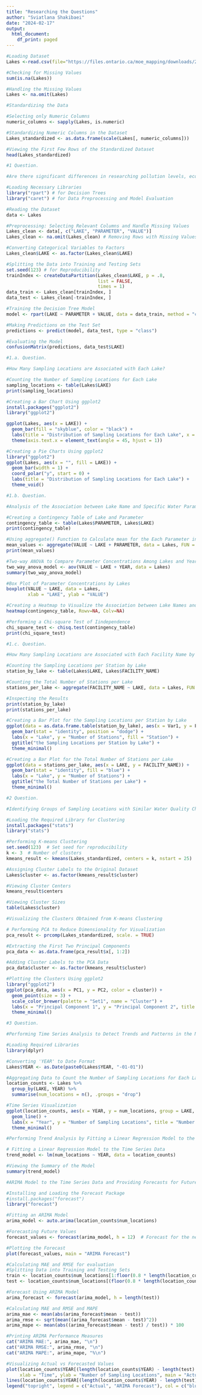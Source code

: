 ---
title: "Researching the Questions"
author: "Sviatlana Shakibaei"
date: "2024-02-17"
output:
  html_document:
    df_print: paged
---

```{r}
#Loading Dataset
Lakes <-read.csv(file="https://files.ontario.ca/moe_mapping/downloads/2Water/GLIP/All_Lakes_GLIP.csv",header=T,sep=",")
```

```{r}
#Checking for Missing Values
sum(is.na(Lakes))
```

```{r}
#Handling the Missing Values
Lakes <- na.omit(Lakes)
```

```{r}
#Standardizing the Data

#Selecting only Numeric Columns
numeric_columns <- sapply(Lakes, is.numeric)

#Standardizing Numeric Columns in the Dataset
Lakes_standardized <- as.data.frame(scale(Lakes[, numeric_columns]))

#Viewing the First Few Rows of the Standardized Dataset
head(Lakes_standardized)
```

```{r}
#1 Question.

#Are there significant differences in researching pollution levels, ecosystem health, and human impacts between Lake Ontario, Lake Erie, Lake Huron, and Lake Superior?

#Loading Necessary Libraries
library("rpart") # for Decision Trees
library("caret") # for Data Preprocessing and Model Evaluation

#Reading the Dataset
data <- Lakes

#Preprocessing: Selecting Relevant Columns and Handle Missing Values
Lakes_clean <- data[, c("LAKE", "PARAMETER", "VALUE")]
Lakes_clean <- na.omit(Lakes_clean) # Removing Rows with Missing Values

#Converting Categorical Variables to Factors
Lakes_clean$LAKE <- as.factor(Lakes_clean$LAKE)

#Splitting the Data into Training and Testing Sets
set.seed(123) # for Reproducibility
trainIndex <- createDataPartition(Lakes_clean$LAKE, p = .8, 
                                  list = FALSE, 
                                  times = 1)
data_train <- Lakes_clean[trainIndex, ]
data_test <- Lakes_clean[-trainIndex, ]

#Training the Decision Tree Model
model <- rpart(LAKE ~ PARAMETER + VALUE, data = data_train, method = "class")

#Making Predictions on the Test Set
predictions <- predict(model, data_test, type = "class")

#Evaluating the Model
confusionMatrix(predictions, data_test$LAKE)
```


```{r}
#1.a. Question. 

#How Many Sampling Locations are Associated with Each Lake?

#Counting the Number of Sampling Locations for Each Lake
sampling_locations <- table(Lakes$LAKE)
print(sampling_locations)
```

```{r}
#Creating a Bar Chart Using ggplot2
install.packages("ggplot2")
library("ggplot2")

ggplot(Lakes, aes(x = LAKE)) +
  geom_bar(fill = "skyblue", color = "black") +
  labs(title = "Distribution of Sampling Locations for Each Lake", x = "Lake", y = "Number of Sampling Locations") +
  theme(axis.text.x = element_text(angle = 45, hjust = 1))
```

```{r}
#Creating a Pie Charts Using ggplot2
library("ggplot2")
ggplot(Lakes, aes(x = "", fill = LAKE)) +
  geom_bar(width = 1) +
  coord_polar("y", start = 0) +
  labs(title = "Distribution of Sampling Locations for Each Lake") +
  theme_void()
```

```{r}
#1.b. Question. 

#Analysis of the Association between Lake Name and Specific Water Parameter

#Creating a Contingency Table of Lake and Parameter
contingency_table <- table(Lakes$PARAMETER, Lakes$LAKE)
print(contingency_table)
```

```{r}
#Using aggregate() Function to Calculate mean for the Each Parameter in the Each Lake
mean_values <- aggregate(VALUE ~ LAKE + PARAMETER, data = Lakes, FUN = mean)
print(mean_values)
```

```{r}
#Two-way ANOVA to Compare Parameter Concentrations Among Lakes and Years
two_way_anova_model <- aov(VALUE ~ LAKE + YEAR, data = Lakes)
summary(two_way_anova_model)

#Box Plot of Parameter Concentrations by Lakes
boxplot(VALUE ~ LAKE, data = Lakes, 
        xlab = "LAKE", ylab = "VALUE")
```

```{r}
#Creating a Heatmap to Visualize the Association between Lake Names and Specific Water Parameter
heatmap(contingency_table, Rowv=NA, Colv=NA)
```

```{r}
#Performing a Chi-square Test of Iindependence 
chi_square_test <- chisq.test(contingency_table)
print(chi_square_test)
```

```{r}
#1.c. Question.

#How Many Sampling Locations are Associated with Each Facility Name by Lake and How Many Facilities Associated with Each Lake?

#Counting the Sampling Locations per Station by Lake
station_by_lake <- table(Lakes$LAKE, Lakes$FACILITY_NAME)

#Counting the Total Number of Stations per Lake
stations_per_lake <- aggregate(FACILITY_NAME ~ LAKE, data = Lakes, FUN = function(x) length(unique(x)))

#Inspecting the Results
print(station_by_lake)
print(stations_per_lake)
```

```{r}
#Creating a Bar Plot for the Sampling Locations per Station by Lake
ggplot(data = as.data.frame.table(station_by_lake), aes(x = Var1, y = Freq, fill = Var2)) +
  geom_bar(stat = "identity", position = "dodge") +
  labs(x = "Lake", y = "Number of Stations", fill = "Station") +
  ggtitle("the Sampling Locations per Station by Lake") +
  theme_minimal()

#Creating a Bar Plot for the Total Number of Stations per Lake
ggplot(data = stations_per_lake, aes(x = LAKE, y = FACILITY_NAME)) +
  geom_bar(stat = "identity", fill = "blue") +
  labs(x = "Lake", y = "Number of Stations") +
  ggtitle("the Total Number of Stations per Lake") +
  theme_minimal()
```

```{r}
#2 Question.

#Identifying Groups of Sampling Locations with Similar Water Quality Characteristics Using Clustering Techniques Using Method K-means Clustering.

#Loading the Required Library for Clustering
install.packages("stats")
library("stats")

#Performing K-means Clustering
set.seed(123)  # Set seed for reproducibility
k <- 3  # Number of clusters
kmeans_result <- kmeans(Lakes_standardized, centers = k, nstart = 25)

#Assigning Cluster Labels to the Original Dataset
Lakes$cluster <- as.factor(kmeans_result$cluster)

#Viewing Cluster Centers
kmeans_result$centers

#Viewing Cluster Sizes
table(Lakes$cluster)
```

```{r}
#Visualizing the Clusters Obtained from K-means Clustering

# Performing PCA to Reduce Dimensionality for Visualization
pca_result <- prcomp(Lakes_standardized, scale. = TRUE)

#Extracting the First Two Principal Components
pca_data <- as.data.frame(pca_result$x[, 1:2])

#Adding Cluster Labels to the PCA Data
pca_data$cluster <- as.factor(kmeans_result$cluster)

#Plotting the Clusters Using ggplot2
library("ggplot2")
ggplot(pca_data, aes(x = PC1, y = PC2, color = cluster)) +
  geom_point(size = 3) +
  scale_color_brewer(palette = "Set1", name = "Cluster") +
  labs(x = "Principal Component 1", y = "Principal Component 2", title = "K-means Clustering of Lakes Dataset") +
  theme_minimal()
```

```{r}
#3 Question.

#Performing Time Series Analysis to Detect Trends and Patterns in the Number of Sampling Locations over Time for Each Lake.

#Loading Required Libraries
library(dplyr)

#Converting 'YEAR' to Date Format
Lakes$YEAR <- as.Date(paste0(Lakes$YEAR, "-01-01"))

#Aggregating Data to Count the Number of Sampling Locations for Each Lake in Each Year
location_counts <- Lakes %>%
  group_by(LAKE, YEAR) %>%
  summarise(num_locations = n(), .groups = "drop")

#Time Series Visualization
ggplot(location_counts, aes(x = YEAR, y = num_locations, group = LAKE, color = LAKE)) +
  geom_line() +
  labs(x = "Year", y = "Number of Sampling Locations", title = "Number of Sampling Locations Over Time by Lake") +
  theme_minimal()
```

```{r}
#Performing Trend Analysis by Fitting a Linear Regression Model to the Time Series Data and Analyzing the Trend Component

# Fitting a Linear Regression Model to the Time Series Data
trend_model <- lm(num_locations ~ YEAR, data = location_counts)

#Viewing the Summary of the Model
summary(trend_model)
```

```{r}
#ARIMA Model to the Time Series Data and Providing Forecasts for Future Values.

#Installing and Loading the Forecast Package
#install.packages("forecast")
library("forecast")

#Fitting an ARIMA Model
arima_model <- auto.arima(location_counts$num_locations)

#Forecasting Future Values
forecast_values <- forecast(arima_model, h = 12)  # Forecast for the next 12 periods

#Plotting the Forecast
plot(forecast_values, main = "ARIMA Forecast")

#Calculating MAE and RMSE for evaluation
#Splitting Data into Training and Testing Sets
train <- location_counts$num_locations[1:floor(0.8 * length(location_counts$num_locations))]
test <- location_counts$num_locations[(floor(0.8 * length(location_counts$num_locations)) + 1):length(location_counts$num_locations)]

#Forecast Using ARIMA Model
arima_forecast <- forecast(arima_model, h = length(test))

#Calculating MAE and RMSE and MAPE
arima_mae <- mean(abs(arima_forecast$mean - test))
arima_rmse <- sqrt(mean((arima_forecast$mean - test)^2))
arima_mape <- mean(abs((arima_forecast$mean - test) / test)) * 100

#Printing ARIMA Performance Measures
cat("ARIMA MAE:", arima_mae, "\n")
cat("ARIMA RMSE:", arima_rmse, "\n")
cat("ARIMA MAPE:", arima_mape, "%\n")

#Visualizing Actual vs Forecasted Values
plot(location_counts$YEAR[(length(location_counts$YEAR) - length(test) + 1):length(location_counts$YEAR)], test, type = 'l', col = 'blue', ylim = range(c(test, arima_forecast$mean)),
     xlab = "Time", ylab = "Number of Sampling Locations", main = "Actual vs Forecasted Values")
lines(location_counts$YEAR[(length(location_counts$YEAR) - length(test) + 1):length(location_counts$YEAR)], arima_forecast$mean, col = 'red')
legend("topright", legend = c("Actual", "ARIMA Forecast"), col = c("blue", "red"), lty = 1)
```



